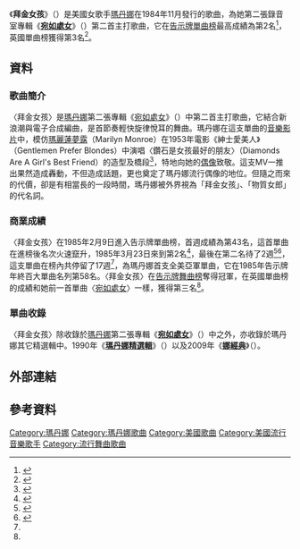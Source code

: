 {{noteTA
|T=zh-cn:Material Girl; zh-hk:Material Girl; zh-tw:Material Girl (瑪丹娜歌曲);
|1=zh-cn:Material Girl; zh-hk:Material Girl; zh-tw:Material Girl;
|2=zh-cn:麦当娜; zh-hk:麥當娜; zh-tw:瑪丹娜;
|G1=Show
}}
{{Infobox single
| Name = 拜金女孩<br />Material Girl
| Cover = Madonna_-_Material_Girl_(vinil).png
| Caption = 
| Alt = 
| Artist = [[瑪丹娜|瑪丹娜]]
| Border = yes
| Album = [[宛如处女|宛如处女]]
| B-side = "Pretender"
| Released = 1984年11月30日
| Format = {{flat list|
*7"
*12"
*[[CD|CD]]
}}
| Recorded = 4月 - 5月 1984年
| Genre = [[流行舞曲|流行舞曲]]
| Length = 4:01
| Label = {{flat list|
* [[Sire唱片公司|Sire唱片公司]]
* [[華納兄弟唱片公司|華納兄弟唱片公司]]
}}
| Writer = {{flat list|
* Peter Brown
* Robert Rans
}}
| Producer = Nile Rodgers
| Last single = {{ubl|"[[Like_a_Virgin_(歌曲)|Like A Virgin]]"|(1984)}}
| This single = {{ubl|"'''Material Girl'''"|(1984)}}
| Next single = {{ubl|"[[為你瘋狂_(瑪丹娜歌曲)|Crazy For You]]"|(1985)}}
| Misc = 
}}
《'''拜金女孩'''》（{{lang-en|'''Material Girl'''}}）是美國女歌手[[瑪丹娜|瑪丹娜]]在1984年11月發行的歌曲，為她第二張錄音室專輯《'''[[宛如處女|宛如處女]]'''》（{{lang-en|'''Like a Virgin'''}}）第二首主打歌曲，它在[[Billboard_Hot_100|告示牌單曲榜]]最高成績為第2名<ref name="#1">{{Cite web |url=http://www.billboard.com/artist/308786/madonna/chart?page=5&f=379 |title=美國告示牌官網瑪丹娜單曲資料庫 |accessdate=2015-01-03 |archive-date=2015-03-11 |archive-url=https://web.archive.org/web/20150311044016/http://www.billboard.com/artist/308786/madonna/chart?page=5&f=379 |dead-url=no }}</ref>，英國單曲榜獲得第3名<ref name="#2">{{Cite web |url=http://www.officialcharts.com/artist/_/madonna/ |title=英國官方排行榜瑪丹娜資料庫 |accessdate=2015-01-10 |archive-date=2015-01-19 |archive-url=https://web.archive.org/web/20150119173628/http://www.officialcharts.com/artist/_/madonna |dead-url=no }}</ref>。
==資料==
===歌曲簡介===
〈拜金女孩〉是[[瑪丹娜|瑪丹娜]]第二張專輯《[[宛如處女|宛如處女]]》（{{lang-en|Like a Virgin}}）中第二首主打歌曲，它結合新浪潮與電子合成編曲，是首節奏輕快旋律悅耳的舞曲。瑪丹娜在這支單曲的[[音樂影片|音樂影片]]中，模仿[[瑪麗蓮夢露|瑪麗蓮夢露]]（Marilyn Monroe）在1953年電影《紳士愛美人》（Gentlemen Prefer Blondes）中演唱〈鑽石是女孩最好的朋友〉（Diamonds Are A Girl's Best Friend）的造型及橋段<ref>{{Cite web |url=https://www.youtube.com/watch?v=DNSUOFgj97M |title=瑪丹娜Material Girl音樂影片 |access-date=2015-01-03 |archive-date=2021-01-13 |archive-url=https://web.archive.org/web/20210113075001/https://www.youtube.com/watch?v=DNSUOFgj97M |dead-url=no }}</ref>，特地向她的[[偶像|偶像]]致敬。這支MV一推出果然造成轟動，不但造成話題，更也奠定了瑪丹娜流行偶像的地位。但隨之而來的代價，卻是有相當長的一段時間，瑪丹娜被外界視為「拜金女孩」、「物質女郎」的代名詞。

===商業成績===
〈拜金女孩〉在1985年2月9日進入告示牌單曲榜，首週成績為第43名，這首單曲在進榜後名次火速竄升，1985年3月23日來到第2名<ref>{{Cite web |url=http://www.billboard.com/charts/hot-100/1985-02-09 |title=1985-02-09告示牌單曲榜 |access-date=2015-07-24 |archive-date=2020-10-28 |archive-url=https://web.archive.org/web/20201028065219/https://www.billboard.com/charts/hot-100/1985-02-09 |dead-url=no }}</ref>，最後在第二名待了2週<ref>{{Cite web |url=http://www.billboard.com/charts/hot-100/1985-03-23 |title=1985-03-23告示牌單曲榜 |access-date=2015-01-03 |archive-date=2020-10-26 |archive-url=https://web.archive.org/web/20201026225219/https://www.billboard.com/charts/hot-100/1985-03-23 |dead-url=no }}</ref><ref>{{Cite web |url=http://www.billboard.com/charts/hot-100/1985-03-30 |title=1985-03-30告示牌單曲榜 |access-date=2015-01-03 |archive-date=2019-06-22 |archive-url=https://web.archive.org/web/20190622010104/https://www.billboard.com/charts/hot-100/1985-03-30 |dead-url=no }}</ref>，這支單曲在榜內共停留了17週<ref name="#1"/>，為瑪丹娜首支全美亞軍單曲，它在1985年告示牌年終百大單曲名列第58名。〈拜金女孩〉在[[告示牌舞曲排行榜|告示牌舞曲榜]]奪得冠軍，在英國單曲榜的成績和她前一首單曲〈[[Like_a_Virgin_(歌曲)|宛如處女]]〉一樣，獲得第三名<ref name="#2"/>。

===單曲收錄===
〈拜金女孩〉除收錄於[[瑪丹娜|瑪丹娜]]第二張專輯《'''[[宛如處女|宛如處女]]'''》（{{lang-en|'''Like a Virgin'''}}）中之外，亦收錄於瑪丹娜其它精選輯中。1990年《'''[[瑪丹娜精選|瑪丹娜精選輯]]'''》（{{lang-en|'''The Immaculate Collection'''}}）以及2009年《'''[[Celebration_(麥當娜專輯)|娜經典]]'''》（{{lang-en|'''Celebration'''}}）。

== 外部連結 ==
{{瑪丹娜}}
{{瑪丹娜歌曲}}
== 參考資料 ==
{{reflist|3}}
{{DEFAULTSORT:Material Girl}}
[[Category:瑪丹娜|Category:瑪丹娜]]
[[Category:瑪丹娜歌曲|Category:瑪丹娜歌曲]]
[[Category:美國歌曲|Category:美國歌曲]]
[[Category:美國流行音樂歌手|Category:美國流行音樂歌手]]
[[Category:流行舞曲歌曲|Category:流行舞曲歌曲]]